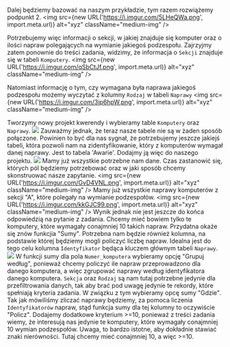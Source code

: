 Dalej będziemy bazować na naszym przykładzie, tym razem rozwiążemy podpunkt 2. 
<img src={new URL('https://i.imgur.com/5LHeQWa.png', import.meta.url)} alt="xyz" className="medium-img" />

Potrzebujemy więc informacji o sekcji, w jakiej znajduje się komputer oraz o ilości napraw polegających na wymianie jakiegoś podzespołu.
Zajrzyjmy zatem ponownie do treści zadania, widzimy, że informacja o `Sekcji` znajduje się w tabeli `Komputery`.
<img src={new URL('https://i.imgur.com/qSbCtJf.png', import.meta.url)} alt="xyz" className="medium-img" />

Natomiast informację o tym, czy wymagana była naprawa jakiegoś podzespołu możemy wyczytać z kolumny `Rodzaj` w tabeli `Naprawy`
<img src={new URL('https://i.imgur.com/3ip6hpW.png', import.meta.url)} alt="xyz" className="medium-img" />

Tworzymy nowy projekt kwerendy i wybieramy table `Komputery` oraz `Naprawy`.
![](https://i.imgur.com/bPKlIiJ.png)
Zauważmy jednak, że teraz nasze tabele nie są w żaden sposób połączone. Powinien to być dla nas sygnał, że potrzebujemy jeszcze jakiejś tabeli, która pozwoli nam na zidentyfikowanie, który z komputerów wymagał danej naprawy. Jest to tabela 'Awarie'. Dodajmy ją więc do naszego projektu.
![](https://i.imgur.com/cWPtOV7.png)
Mamy już wszystkie potrzebne nam dane. Czas zastanowić się, których pól będziemy potrzebować oraz w jaki sposób chcemy skonstruować nasze zapytanie.
<img src={new URL('https://i.imgur.com/GvD4VNL.png', import.meta.url)} alt="xyz" className="medium-img" />
Mamy już wszystkie naprawy komputerów z sekcji "A", które polegały na wymianie podzespołów.
<img src={new URL('https://i.imgur.com/kkGJC99.png', import.meta.url)} alt="xyz" className="medium-img" />
Wynik jednak nie jest jeszcze do końca odpowiedzią na pytanie z zadania. Chcemy mieć bowiem tylko te komputery, które wymagały conajmniej 10 takich napraw. Przydatna okaże się znów funkcjia "Sumy". Potrzebna nam będzie również kolumna, na podstawie której będziemy mogli policzyć liczbę napraw. Idealna jest do tego celu kolumna `Identyfikator` będąca kluczem głównym tabeli `Naprawy`.
![](https://i.imgur.com/q90aBSj.png)
W funkcji sumy dla pola `Numer_komputera` wybieramy opcję "Grupuj według", ponieważ chcemy policzyć ile napraw przeprowadzono dla danego komputera, a więc zgrupować naprawy według identyfikatora danego komputera. `Sekcja` oraz `Rodzaj` są nam tutaj potrzebne jedynie dla przefiltrowania danych, tak aby brać pod uwagę jedynie te rekordy, które spełniają kryteria zadania. W związku z tym wybieramy opcę sumy "Gdzie". Tak jak mówiliśmy zliczać naprawy będziemy, za pomoca liczenia `Identyfikatorów` napraw, stąd funkcja sumy dla tej kolumny to oczywiście "Policz". Dodajemy dodatkowe kryterium >=10, ponieważ z treści zadania wiemy, że interesują nas jedynie te komputery, które wymagały conajmniej 10 wymian podzespołów.
Uwaga, to bardzo istotne, aby dokładnie stawiać znaki nierówności. Tutaj chcemy mieć conajmniej 10, a więc >=10.


